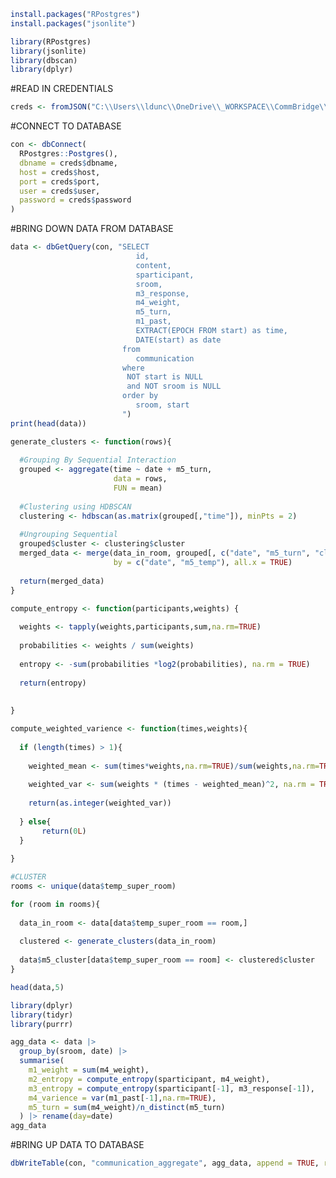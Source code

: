 ```r
install.packages("RPostgres")
install.packages("jsonlite")

library(RPostgres)
library(jsonlite)
library(dbscan)
library(dplyr)

```

#READ IN CREDENTIALS
```r
creds <- fromJSON("C:\\Users\\ldunc\\OneDrive\\_WORKSPACE\\CommBridge\\credentials\\db_creds.json")
```

#CONNECT TO DATABASE
```r
con <- dbConnect(
  RPostgres::Postgres(),
  dbname = creds$dbname,
  host = creds$host,
  port = creds$port,
  user = creds$user,
  password = creds$password
)
```

#BRING DOWN DATA FROM DATABASE
```r

data <- dbGetQuery(con, "SELECT 
                            id,
                            content,
                            sparticipant,
                            sroom,
                            m3_response,
                            m4_weight,
                            m5_turn,
                            m1_past,
                            EXTRACT(EPOCH FROM start) as time,
                            DATE(start) as date
                         from 
                            communication
                         where 
                          NOT start is NULL
                          and NOT sroom is NULL
                         order by
                            sroom, start
                         ")
print(head(data))

```


```r

generate_clusters <- function(rows){
  
  #Grouping By Sequential Interaction
  grouped <- aggregate(time ~ date + m5_turn,
                       data = rows,
                       FUN = mean)
  
  #Clustering using HDBSCAN
  clustering <- hdbscan(as.matrix(grouped[,"time"]), minPts = 2)
  
  #Ungrouping Sequential
  grouped$cluster <- clustering$cluster
  merged_data <- merge(data_in_room, grouped[, c("date", "m5_turn", "cluster")], 
                       by = c("date", "m5_temp"), all.x = TRUE)
  
  return(merged_data)
}
```

```r
compute_entropy <- function(participants,weights) {
  
  weights <- tapply(weights,participants,sum,na.rm=TRUE)
  
  probabilities <- weights / sum(weights)
  
  entropy <- -sum(probabilities *log2(probabilities), na.rm = TRUE)
  
  return(entropy)
  
  
}

```

```r

compute_weighted_varience <- function(times,weights){
  
  if (length(times) > 1){
    
    weighted_mean <- sum(times*weights,na.rm=TRUE)/sum(weights,na.rm=TRUE)
    
    weighted_var <- sum(weights * (times - weighted_mean)^2, na.rm = TRUE) / sum(weights, na.rm = TRUE)
    
    return(as.integer(weighted_var))
    
  } else{
       return(0L)
  }
  
}

```










```r

#CLUSTER
rooms <- unique(data$temp_super_room)

for (room in rooms){
  
  data_in_room <- data[data$temp_super_room == room,]
  
  clustered <- generate_clusters(data_in_room)
  
  data$m5_cluster[data$temp_super_room == room] <- clustered$cluster
}

head(data,5)

```


```r
library(dplyr)
library(tidyr)
library(purrr)

agg_data <- data |>
  group_by(sroom, date) |>
  summarise(
    m1_weight = sum(m4_weight),
    m2_entropy = compute_entropy(sparticipant, m4_weight),
    m3_entropy = compute_entropy(sparticipant[-1], m3_response[-1]),
    m4_varience = var(m1_past[-1],na.rm=TRUE),
    m5_turn = sum(m4_weight)/n_distinct(m5_turn)
  ) |> rename(day=date)
agg_data
```







#BRING UP DATA TO DATABASE
```r

dbWriteTable(con, "communication_aggregate", agg_data, append = TRUE, row.names = FALSE)


```